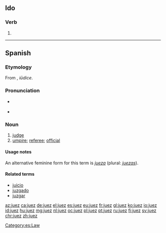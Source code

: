 ==Ido==

===Verb===
{{head|io}}

# {{imperative of|juar|lang=io}}

----

==Spanish==

===Etymology===
From {{etyl|la|es}} {{m|la|iūdex}}, ''iūdice''.

===Pronunciation===
* {{a|Spain}} {{IPA|[χweθ]|lang=es}}
* {{a|Latin America, Andalusia}} {{IPA|[χwes]|lang=es}}

===Noun===
{{es-noun|mf|jueces}}

# [[judge]]
# [[umpire]]; [[referee]]; [[official]]

====Usage notes====
An alternative feminine form for this term is ''[[jueza]]'' (plural: ''[[juezas]]'').

====Related terms====
* [[juicio]]
* [[juzgado]]
* [[juzgar]]

[[Category:es:Law]]

[[az:juez]]
[[ca:juez]]
[[de:juez]]
[[el:juez]]
[[es:juez]]
[[eu:juez]]
[[fr:juez]]
[[gl:juez]]
[[ko:juez]]
[[io:juez]]
[[id:juez]]
[[hu:juez]]
[[mg:juez]]
[[nl:juez]]
[[oc:juez]]
[[pl:juez]]
[[pt:juez]]
[[ru:juez]]
[[fi:juez]]
[[sv:juez]]
[[chr:juez]]
[[zh:juez]]